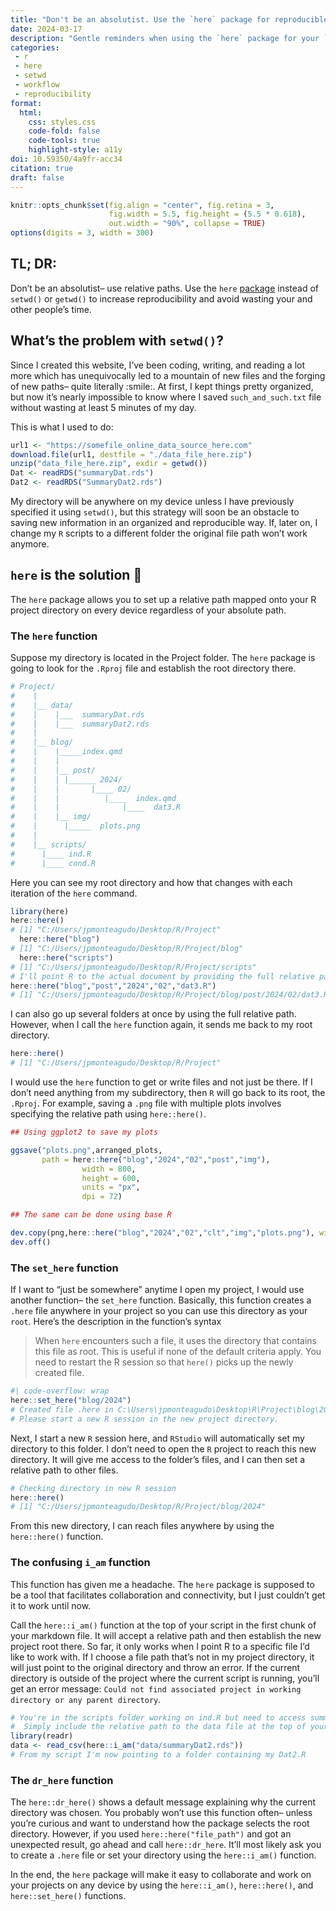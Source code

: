 ```yaml
---
title: "Don't be an absolutist. Use the `here` package for reproducible workflows"
date: 2024-03-17
description: "Gentle reminders when using the `here` package for your `RStudio` projects"
categories:
 - r
 - here
 - setwd
 - workflow
 - reproducibility
format:
  html:
    css: styles.css
    code-fold: false
    code-tools: true
    highlight-style: a11y
doi: 10.59350/4a9fr-acc34
citation: true
draft: false
---
```


```r
knitr::opts_chunk$set(fig.align = "center", fig.retina = 3,
                      fig.width = 5.5, fig.height = (5.5 * 0.618),
                      out.width = "90%", collapse = TRUE)
options(digits = 3, width = 300)
```

## TL; DR:

Don't be an absolutist– use relative paths. Use the `here` [package](https://here.r-lib.org/) instead of `setwd()` or `getwd()` to increase reproducibility and avoid wasting your and other people's time.

## What's the problem with `setwd()`?

Since I created this website, I've been coding, writing, and reading a lot more which has unequivocally led to a mountain of new files and the forging of new paths– quite literally​ :smile:. At first, I kept things pretty organized, but now it's nearly impossible to know where I saved `such_and_such.txt` file without wasting at least 5 minutes of my day.

This is what I used to do:

```r
url1 <- "https://somefile_online_data_source_here.com"
download.file(url1, destfile = "./data_file_here.zip")
unzip("data_file_here.zip", exdir = getwd())
Dat <- readRDS("summaryDat.rds")
Dat2 <- readRDS("SummaryDat2.rds")
```

 My directory will be anywhere on my device unless I have previously specified it using `setwd()`, but this strategy will soon be an obstacle to saving new information in an organized and reproducible way. If, later on, I change my `R` scripts to a different folder the original file path won't work anymore.

## `here` is the solution 📁

The `here` package allows you to set up a relative path mapped onto your R project directory on every device regardless of your absolute path.

### The `here` function

Suppose my directory is located in the Project folder. The `here` package is going to look for the `.Rproj` file and establish the root directory there.

```r
# Project/
#    |
#    |__ data/
#    |	  |___	summaryDat.rds
#    |	  |___	summaryDat2.rds
#    |
#    |__ blog/
#    |	  |_____index.qmd
#    |    |
#    |	  |__ post/
#    |	  |	|______	2024/
#    |	  |		  |____	02/
#    |	  |			 |____	index.qmd
#    |    |     		 |____	dat3.R
#    |	  |__ img/
#    |		|_____	plots.png
#    |
#    |__ scripts/
#	   |____ ind.R
#	   |____ cond.R
```



Here you can see my root directory and how that changes with each iteration of the `here` command.

```r
library(here)
here::here()
# [1] "C:/Users/jpmonteagudo/Desktop/R/Project"
  here::here("blog")
# [1] "C:/Users/jpmonteagudo/Desktop/R/Project/blog"
  here::here("scripts")
# [1] "C:/Users/jpmonteagudo/Desktop/R/Project/scripts"
# I'll point R to the actual document by providing the full relative path
here::here("blog","post","2024","02","dat3.R")
# [1] "C:/Users/jpmonteagudo/Desktop/R/Project/blog/post/2024/02/dat3.R"
```

I can also go up several folders at once by using the full relative path. However, when I call the `here` function again, it sends me back to my root directory.

```r
here::here()
# [1] "C:/Users/jpmonteagudo/Desktop/R/Project"
```

I would use the `here` function to get or write files and not just be there. If I don't need anything from my subdirectory, then `R` will go back to its root, the `.Rproj`. For example, saving a `.png` file with multiple plots involves specifying the relative path using `here::here()`.

```r

## Using ggplot2 to save my plots

ggsave("plots.png",arranged_plots, 
       path = here::here("blog","2024","02","post","img"),
                width = 800,
                height = 600,
                units = "px",
                dpi = 72)

## The same can be done using base R

dev.copy(png,here::here("blog","2024","02","clt","img","plots.png"), width = 800, height = 600)
dev.off()
```

### The `set_here` function

If I want to “just be somewhere” anytime I open my project, I would use another function– the `set_here` function. Basically, this function creates a `.here` file anywhere in your project so you can use this directory as your `root`. Here's the description in the function's syntax

> When `here` encounters such a file, it uses the directory that contains this file as root. This is useful if none of the default criteria apply. You need to restart the R session so that `here()` picks up the newly created file.

```r
#| code-overflow: wrap
here::set_here("blog/2024")
# Created file .here in C:\Users\jpmonteagudo\Desktop\R\Project\blog\2024. 
# Please start a new R session in the new project directory.
```

Next, I start a new `R` session here, and `RStudio` will automatically set my directory to this folder. I don't need to open the `R` project to reach this new directory. It will give me access to the folder's files, and I can then set a relative path to other files.

```r
# Checking directory in new R session
here::here()
# [1] "C:/Users/jpmonteagudo/Desktop/R/Project/blog/2024"
```

From this new directory, I can reach files anywhere by using the `here::here()` function.

### The confusing `i_am` function

This function has given me a headache. The `here` package is supposed to be a tool that facilitates collaboration and connectivity, but I just couldn't get it to work until now.

Call the `here::i_am()` function at the top of your script in the first chunk of your markdown file. It will accept a relative path and then establish the new project root there. So far, it only works when I point R to a specific file I'd like to work with. If I choose a file path that's not in my project directory, it will just point to the original directory and throw an error. If the current directory is outside of the project where the current script is running, you'll get an error message: `Could not find associated project in working directory or any parent directory`. 

```         r
# You're in the scripts folder working on ind.R but need to access summaryDat2.rds.
#  Simply include the relative path to the data file at the top of your script:
library(readr)
data <- read_csv(here::i_am("data/summaryDat2.rds"))
# From my script I'm now pointing to a folder containing my Dat2.R
```

### The `dr_here` function

 The `here::dr_here()` shows a default message explaining why the current directory was chosen. You probably won't use this function often– unless you're curious and want to understand how the package selects the root directory. However, if you used `here::here("file_path")` and got an unexpected result, go ahead and call `here::dr_here`. It'll most likely ask you to create a `.here` file or set your directory using the `here::i_am()` function. 

In the end, the `here` package will make it easy to collaborate and work on your projects on any device by using the `here::i_am()`, `here::here()`, and `here::set_here()` functions. 
